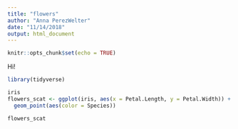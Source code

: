 ```yaml
---
title: "flowers"
author: "Anna PerezWelter"
date: "11/14/2018"
output: html_document
---
```


```r
knitr::opts_chunk$set(echo = TRUE)
```

Hi! 

```r
library(tidyverse)

iris
flowers_scat <- ggplot(iris, aes(x = Petal.Length, y = Petal.Width)) +
  geom_point(aes(color = Species))

flowers_scat
```

